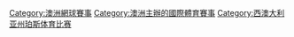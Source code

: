 {{Commons category|Hopman Cup}}
[[Category:澳洲網球賽事|Category:澳洲網球賽事]]
[[Category:澳洲主辦的國際體育賽事|Category:澳洲主辦的國際體育賽事]]
[[Category:西澳大利亚州珀斯体育比赛|Category:西澳大利亚州珀斯体育比赛]]